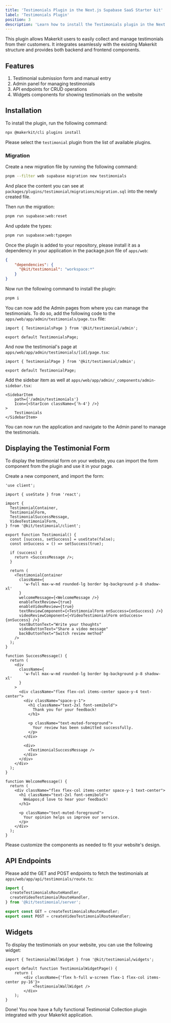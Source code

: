 ```yaml
---
title: 'Testimonials Plugin in the Next.js Supabase SaaS Starter kit'
label: 'Testimonials Plugin'
position: 3
description: 'Learn how to install the Testimonials plugin in the Next.js Supabase SaaS Starter kit.'
---
```


This plugin allows Makerkit users to easily collect and manage testimonials from their customers. It integrates seamlessly with the existing Makerkit structure and provides both backend and frontend components.

## Features

1. Testimonial submission form and manual entry
2. Admin panel for managing testimonials
3. API endpoints for CRUD operations
4. Widgets components for showing testimonials on the website

## Installation

To install the plugin, run the following command:

```bash
npx @makerkit/cli plugins install
```

Please select the `testimonial` plugin from the list of available plugins.

### Migration

Create a new migration file by running the following command:

```bash
pnpm --filter web supabase migration new testimonials
```

And place the content you can see at `packages/plugins/testimonial/migrations/migration.sql` into the newly created file.

Then run the migration:

```bash
pnpm run supabase:web:reset
```

And update the types:

```bash
pnpm run supabase:web:typegen
```

Once the plugin is added to your repository, please install it as a dependency in your application in the package.json file of `apps/web`:

```json
{
    "dependencies": {
      "@kit/testimonial": "workspace:*"
    }
}
```

Now run the following command to install the plugin:

```bash
pnpm i
```

You can now add the Admin pages from where you can manage the testimonials. To do so, add the following code to the `apps/web/app/admin/testimonials/page.tsx` file:

```tsx
import { TestimonialsPage } from '@kit/testimonial/admin';

export default TestimonialsPage;
```

And now the testimonial's page at  `apps/web/app/admin/testimonials/[id]/page.tsx`:

```tsx
import { TestimonialPage } from '@kit/testimonial/admin';

export default TestimonialPage;
```

Add the sidebar item as well at `apps/web/app/admin/_components/admin-sidebar.tsx`:

```tsx
<SidebarItem
    path={'/admin/testimonials'}
    Icon={<StarIcon className={'h-4'} />}
>
    Testimonials
</SidebarItem>
```

You can now run the application and navigate to the Admin panel to manage the testimonials.

## Displaying the Testimonial Form

To display the testimonial form on your website, you can import the form component from the plugin and use it in your page.

Create a new component, and import the form:

```tsx
'use client';

import { useState } from 'react';

import {
  TestimonialContainer,
  TestimonialForm,
  TestimonialSuccessMessage,
  VideoTestimonialForm,
} from '@kit/testimonial/client';

export function Testimonial() {
  const [success, setSuccess] = useState(false);
  const onSuccess = () => setSuccess(true);

  if (success) {
    return <SuccessMessage />;
  }

  return (
    <TestimonialContainer
      className={
        'w-full max-w-md rounded-lg border bg-background p-8 shadow-xl'
      }
      welcomeMessage={<WelcomeMessage />}
      enableTextReview={true}
      enableVideoReview={true}
      textReviewComponent={<TestimonialForm onSuccess={onSuccess} />}
      videoReviewComponent={<VideoTestimonialForm onSuccess={onSuccess} />}
      textButtonText="Write your thoughts"
      videoButtonText="Share a video message"
      backButtonText="Switch review method"
    />
  );
}

function SuccessMessage() {
  return (
    <div
      className={
        'w-full max-w-md rounded-lg border bg-background p-8 shadow-xl'
      }
    >
      <div className="flex flex-col items-center space-y-4 text-center">
        <div className="space-y-1">
          <h1 className="text-2xl font-semibold">
            Thank you for your feedback!
          </h1>

          <p className="text-muted-foreground">
            Your review has been submitted successfully.
          </p>
        </div>

        <div>
          <TestimonialSuccessMessage />
        </div>
      </div>
    </div>
  );
}

function WelcomeMessage() {
  return (
    <div className="flex flex-col items-center space-y-1 text-center">
      <h1 className="text-2xl font-semibold">
        We&apos;d love to hear your feedback!
      </h1>

      <p className="text-muted-foreground">
        Your opinion helps us improve our service.
      </p>
    </div>
  );
}
```

Please customize the components as needed to fit your website's design.

## API Endpoints

Please add the GET and POST endpoints to fetch the testimonials at `apps/web/app/api/testimonials/route.ts`:

```ts
import {
  createTestimonialsRouteHandler,
  createVideoTestimonialRouteHandler,
} from '@kit/testimonial/server';

export const GET = createTestimonialsRouteHandler;
export const POST = createVideoTestimonialRouteHandler;
```

## Widgets

To display the testimonials on your website, you can use the following widget:

```tsx
import { TestimonialWallWidget } from '@kit/testimonial/widgets';

export default function TestimonialWidgetPage() {
    return (
        <div className={'flex h-full w-screen flex-1 flex-col items-center py-16'}>
            <TestimonialWallWidget />
        </div>
    );
}
```

Done! You now have a fully functional Testimonial Collection plugin integrated with your Makerkit application.
